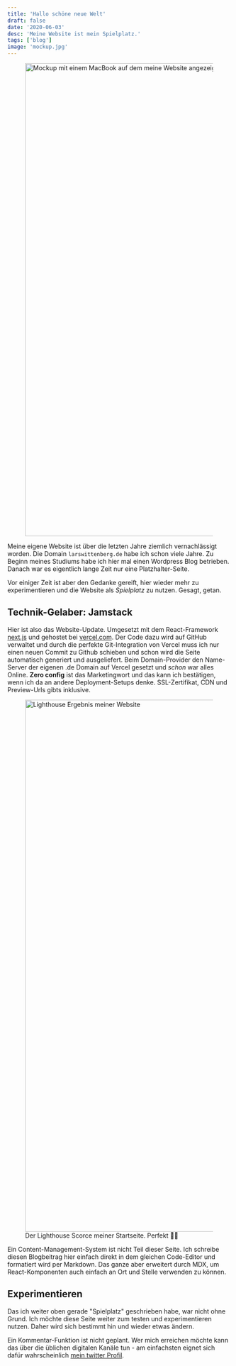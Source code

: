 ```yaml
---
title: 'Hallo schöne neue Welt'
draft: false
date: '2020-06-03'
desc: 'Meine Website ist mein Spielplatz.'
tags: ['blog']
image: 'mockup.jpg'
---
```



<Figure>
	<Image src="/images/blog/hallo-welt/mockup.jpg" alt="Mockup mit einem MacBook auf dem meine Website angezeigt wird" width="1600" height="1067" />
</Figure>

Meine eigene Website ist über die letzten Jahre ziemlich vernachlässigt worden. Die Domain `larswittenberg.de` habe ich schon viele Jahre. Zu Beginn meines Studiums habe ich hier mal einen Wordpress Blog betrieben. Danach war es eigentlich lange Zeit nur eine Platzhalter-Seite.

Vor einiger Zeit ist aber den Gedanke gereift, hier wieder mehr zu experimentieren und die Website als _Spielplatz_ zu nutzen. Gesagt, getan.

## Technik-Gelaber: Jamstack

Hier ist also das Website-Update. Umgesetzt mit dem React-Framework [next.js](https://nextjs.org/) und gehostet bei [vercel.com](https://vercel.com/). Der Code dazu wird auf GitHub verwaltet und durch die perfekte Git-Integration von Vercel muss ich nur einen neuen Commit zu Github schieben und schon wird die Seite automatisch generiert und ausgeliefert. Beim Domain-Provider den Name-Server der eigenen .de Domain auf Vercel gesetzt und _schon_ war alles Online. **Zero config** ist das Marketingwort und das kann ich bestätigen, wenn ich da an andere Deployment-Setups denke. SSL-Zertifikat, CDN und Preview-Urls gibts inklusive.

<Figure bigger>
	<Image src="/images/blog/hallo-welt/lighthouse-score.png" alt="Lighthouse Ergebnis meiner Website" width="1637" height="1200" />
	<figcaption>Der Lighthouse Scorce meiner Startseite. Perfekt 👌🏼</figcaption>
</Figure>

Ein Content-Management-System ist nicht Teil dieser Seite. Ich schreibe diesen Blogbeitrag hier einfach direkt in dem gleichen Code-Editor und formatiert wird per Markdown. Das ganze aber erweitert durch MDX, um React-Komponenten auch einfach an Ort und Stelle verwenden zu können.

## Experimentieren

Das ich weiter oben gerade "Spielplatz" geschrieben habe, war nicht ohne Grund. Ich möchte diese Seite weiter zum testen und experimentieren nutzen. Daher wird sich bestimmt hin und wieder etwas ändern.

Ein Kommentar-Funktion ist nicht geplant. Wer mich erreichen möchte kann das über die üblichen digitalen Kanäle tun - am einfachsten eignet sich dafür wahrscheinlich [mein twitter Profil](https://twitter.com/larswittenberg).
